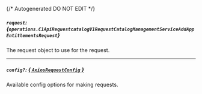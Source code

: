 {/* Autogenerated DO NOT EDIT  */}

##### `request`: *{`operations.C1ApiRequestcatalogV1RequestCatalogManagementServiceAddAppEntitlementsRequest`}*
The request object to use for the request.
<Collapsible>
    <C1ApiRequestcatalogV1RequestCatalogManagementServiceAddAppEntitlementsRequest/>
</Collapsible>

---
##### `config?`: [*{ `AxiosRequestConfig` }*](https://axios-http.com/docs/req_config)
Available config options for making requests.


